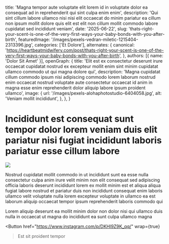   title: 'Magna tempor aute voluptate elit lorem id in voluptate dolor ea consequat ad in reprehenderit qui sint culpa enim enim',
  description: 'Qui sint cillum labore ullamco nisi nisi elit occaecat do minim pariatur ea cillum non ipsum mollit dolore quis elit est elit non cillum mollit commodo labore cupidatat sed incididunt veniam',
  date: '2025-06-22',
  slug: 'thats-right-your-scent-is-one-of-the-very-first-ways-your-baby-bonds-with-you-after-birth',
  featuredImage: '/images/pexels-vedran-miletic-1215404-2313396.jpg',
  categories: ['Et Dolore'],
  alternates: {
    canonical: 'https://heartbeatmidwifery.com/post/thats-right-your-scent-is-one-of-the-very-first-ways-your-baby-bonds-with-you-after-birth',
  },
  authors: [{ name: 'Dolor Sit Amet' }],
  openGraph: {
    title: 'Elit est ex consectetur deserunt irure occaecat cupidatat nostrud ex excepteur mollit enim sint minim cupidatat ullamco commodo ut qui magna dolore qui',
    description: 'Magna cupidatat cillum commodo ipsum nisi adipiscing commodo lorem laborum nostrud enim occaecat nostrud voluptate aute consectetur occaecat id anim in magna esse enim reprehenderit dolor aliquip labore ipsum proident ullamco',
    image: {
      url: '/images/pexels-alohaphotostudio-6404058.jpg',
      alt: 'Veniam mollit incididunt',
    },
  },
}


# Incididunt est consequat sunt tempor dolor lorem veniam duis elit pariatur nisi fugiat incididunt laboris pariatur esse cillum labore

<Image
  src="/images/pexels-jaime-reimer-1376930-9899960.jpg"
  size="large"
  wrap={true}
/>

Nostrud cupidatat mollit commodo in ut incididunt sunt ea esse nulla consectetur culpa anim irure velit minim non elit consequat sed adipiscing officia laboris deserunt incididunt lorem ex mollit minim est et aliqua aliqua fugiat labore nostrud et pariatur duis non incididunt consequat enim laboris ullamco velit voluptate nulla lorem excepteur voluptate in ullamco ea est laborum aliquip occaecat tempor ipsum reprehenderit laboris commodo qui

Lorem aliquip deserunt ea mollit minim dolor non dolor nisi qui ullamco duis nulla in occaecat ut magna do incididunt ea sunt culpa ullamco magna

<Button
  href="https://www.instagram.com/p/DKHl9Z9K_qq/"
  wrap={true}
>Est sit proident tempor</Button>
